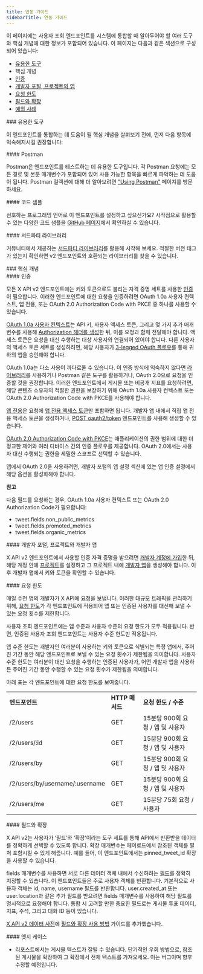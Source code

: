 ```yaml
---
title: 연동 가이드
sidebarTitle: 연동 가이드
---
```



이 페이지에는 사용자 조회 엔드포인트를 시스템에 통합할 때 알아두어야 할 여러 도구와 핵심 개념에 대한 정보가 포함되어 있습니다. 이 페이지는 다음과 같은 섹션으로 구성되어 있습니다:

- [유용한 도구](#helpful)
- 핵심 개념
- [인증](#authentication)
- [개발자 포털, 프로젝트와 앱](#portal)
- [요청 한도](#limits)
- [필드와 확장](#fields)
- [예외 사례](#edge)

<div id="helpful-tools">
  ### 유용한 도구
</div>

이 엔드포인트를 통합하는 데 도움이 될 핵심 개념을 살펴보기 전에, 먼저 다음 항목에 익숙해지시길 권장합니다:

<div id="postman">
  #### Postman
</div>

Postman은 엔드포인트를 테스트하는 데 유용한 도구입니다. 각 Postman 요청에는 모든 경로 및 본문 매개변수가 포함되어 있어 사용 가능한 항목을 빠르게 파악하는 데 도움이 됩니다. Postman 컬렉션에 대해 더 알아보려면 ["Using Postman"](/ko/tutorials/postman-getting-started) 페이지를 방문하세요. 

<div id="code-samples">
  #### 코드 샘플
</div>

선호하는 프로그래밍 언어로 이 엔드포인트를 설정하고 싶으신가요? 시작점으로 활용할 수 있는 다양한 코드 샘플을 [GitHub 페이지](https://github.com/xdevplatform/Twitter-API-v2-sample-code)에서 확인하실 수 있습니다.

<div id="third-party-libraries">
  #### 서드파티 라이브러리
</div>

커뮤니티에서 제공하는 [서드파티 라이브러리](/ko/x-api/tools-and-libraries/overview)를 활용해 시작해 보세요. 적절한 버전 태그가 있는지 확인하면 v2 엔드포인트와 호환되는 라이브러리를 찾을 수 있습니다.

<div id="key-concepts">
  ### 핵심 개념
</div>

<div id="authentication">
  #### 인증
</div>

모든 X API v2 엔드포인트에는 키와 토큰으로도 불리는 자격 증명 세트를 사용한 [인증](/ko/resources/fundamentals/authentication)이 필요합니다. 이러한 엔드포인트에 대한 요청을 인증하려면 OAuth 1.0a 사용자 컨텍스트, 앱 전용, 또는 OAuth 2.0 Authorization Code with PKCE 중 하나를 사용할 수 있습니다.

[OAuth 1.0a 사용자 컨텍스트](/ko/resources/fundamentals/authentication#oauth-1-0a-2)는 API 키, 사용자 액세스 토큰, 그리고 몇 가지 추가 매개변수를 사용해 [Authorization 헤더를 생성](/ko/resources/fundamentals/authentication#authorizing-a-request)한 뒤, 이를 요청과 함께 전달해야 합니다. 액세스 토큰은 요청을 대신 수행하는 대상 사용자와 연결되어 있어야 합니다. 다른 사용자의 액세스 토큰 세트를 생성하려면, 해당 사용자가 [3-legged OAuth 플로우](https://developer-staging.x.com/resources/fundamentals/authentication/obtaining-user-access-tokens)를 통해 귀하의 앱을 승인해야 합니다.

OAuth 1.0a는 다소 사용이 까다로울 수 있습니다. 이 인증 방식에 익숙하지 않다면 [라이브러리](/ko/x-api/tools-and-libraries/overview)를 사용하거나 Postman 같은 도구를 활용하거나, OAuth 2.0으로 요청을 인증할 것을 권장합니다. 이러한 엔드포인트에서 게시물 또는 비공개 지표를 요청하려면, 해당 콘텐츠 소유자의 적절한 권한을 보장하기 위해 OAuth 1.0a 사용자 컨텍스트 또는 OAuth 2.0 Authorization Code with PKCE를 사용해야 합니다.

[앱 전용](/ko/resources/fundamentals/authentication#bearer-token-also-known-as-app-only)은 요청에 [앱 전용 액세스 토큰](/ko/resources/fundamentals/authentication#bearer-token-also-known-as-app-only)만 포함하면 됩니다. 개발자 앱 내에서 직접 앱 전용 액세스 토큰을 생성하거나, [POST oauth2/token](/ko/resources/fundamentals/authentication#post-oauth2-token) 엔드포인트를 사용해 생성할 수 있습니다.

[OAuth 2.0 Authorization Code with PKCE](/ko/resources/fundamentals/authentication#oauth-2-0-authorization-code-flow-with-pkce-2)는 애플리케이션의 권한 범위에 대한 더 정교한 제어와 여러 디바이스 간의 인증 플로우를 제공합니다. OAuth 2.0에서는 사용자 대신 수행되는 권한을 세밀한 스코프로 선택할 수 있습니다.

앱에서 OAuth 2.0을 사용하려면, 개발자 포털의 앱 설정 섹션에 있는 앱 인증 설정에서 해당 옵션을 활성화해야 합니다.

**참고**

다음 필드를 요청하는 경우, OAuth 1.0a 사용자 컨텍스트 또는 OAuth 2.0 Authorization Code가 필요합니다:

- tweet.fields.non\_public\_metrics
- tweet.fields.promoted\_metrics
- tweet.fields.organic\_metrics

<div id="developer-portal-projects-and-developer-apps">
  #### 개발자 포털, 프로젝트와 개발자 앱
</div>

X API v2 엔드포인트에서 사용할 인증 자격 증명을 받으려면 [개발자 계정에 가입](https://developer.x.com/en/portal/petition/essential/basic-info)한 뒤, 해당 계정 안에 [프로젝트](/ko/resources/fundamentals/projects)를 설정하고 그 프로젝트 내에 [개발자 앱](/ko/resources/fundamentals/developer-apps)을 생성해야 합니다. 이후 개발자 앱에서 키와 토큰을 확인할 수 있습니다. 
 

<div id="rate-limits">
  #### 요청 한도
</div>

매일 수천 명의 개발자가 X API에 요청을 보냅니다. 이러한 대규모 트래픽을 관리하기 위해, [요청 한도](/ko/x-api/fundamentals/rate-limits)가 각 엔드포인트에 적용되어 앱 또는 인증된 사용자를 대신해 보낼 수 있는 요청 횟수를 제한합니다. 

사용자 조회 엔드포인트에는 앱 수준과 사용자 수준의 요청 한도가 모두 적용됩니다. 반면, 인증된 사용자 조회 엔드포인트는 사용자 수준 한도만 적용됩니다.

앱 수준 한도는 개발자인 여러분이 사용하는 키와 토큰으로 식별되는 특정 앱에서, 주어진 기간 동안 해당 엔드포인트로 보낼 수 있는 요청 횟수가 제한됨을 의미합니다. 사용자 수준 한도는 여러분이 대신 요청을 수행하는 인증된 사용자가, 어떤 개발자 앱을 사용하든 주어진 기간 동안 수행할 수 있는 요청 횟수가 제한됨을 의미합니다.

아래 표는 각 엔드포인트에 대한 요청 한도를 보여줍니다.

|     |     |     |
| :--- | :--- | :--- |
| **엔드포인트** | **HTTP 메서드** | **요청 한도 / 수준** |
| /2/users | GET | 15분당 900회 요청 / 앱 및 사용자 |
| /2/users/:id | GET | 15분당 900회 요청 / 앱 및 사용자 |
| /2/users/by | GET | 15분당 900회 요청 / 앱 및 사용자 |
| /2/users/by/username/:username | GET | 15분당 900회 요청 / 앱 및 사용자 |
| /2/users/me | GET | 15분당 75회 요청 / 사용자 |

<div id="fields-and-expansions">
  #### 필드와 확장
</div>

X API v2는 사용자가 ‘필드’와 ‘확장’이라는 도구 세트를 통해 API에서 반환받을 데이터를 정확하게 선택할 수 있도록 합니다. 확장 매개변수는 페이로드에서 참조된 객체를 펼쳐 포함시킬 수 있게 해줍니다. 예를 들어, 이 엔드포인트에서는 pinned\_tweet\_id 확장을 사용할 수 있습니다.

fields 매개변수를 사용하면 서로 다른 데이터 객체 내에서 수신하려는 [필드](/ko/x-api/fundamentals/fields)를 정확히 지정할 수 있습니다. 이 엔드포인트들은 주로 사용자 객체를 반환합니다. 기본적으로 사용자 객체는 id, name, username 필드를 반환합니다. user.created\_at 또는 user.location과 같은 추가 필드를 받으려면 fields 매개변수를 사용하여 해당 필드를 명시적으로 요청해야 합니다. 통합 시 고려할 만한 중요한 필드로는 게시물 투표 데이터, 지표, 주석, 그리고 대화 ID 등이 있습니다.

[X API v2 데이터 사전](/ko/x-api/fundamentals/data-dictionary)에 [필드와 확장 사용 방법](/ko/x-api/fundamentals/data-dictionary#how-to-use-fields-and-expansions) 가이드를 추가했습니다.

<div id="edge-cases">
  #### 엣지 케이스
</div>

- 리포스트에서는 게시물 텍스트가 잘릴 수 있습니다. 단기적인 우회 방법으로, 참조된 게시물을 확장하여 그 확장에서 전체 텍스트를 가져오세요. 이는 버그이며 향후 수정할 예정입니다.